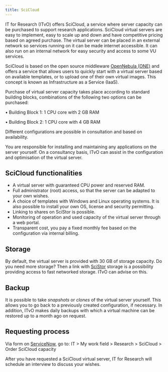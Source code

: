 ```yaml
---
title: SciCloud
---
```

IT for Research (ITvO) offers SciCloud, a service where server capacity can be purchased to support research applications. SciCloud virtual servers are easy to implement, easy to scale up and down and have competitive pricing based on agreed purchase. The virtual server can be placed in an external network so services running on it can be made internet accessible. It can also run on an internal network for easy security and access to some VU services.

SciCloud is based on the open source middleware [OpenNebula (ONE)](https://opennebula.io/) and offers a service that allows users to quickly start with a virtual server based on available templates, or to upload one of their own virtual images. This concept is known as Infrastructure as a Service (IaaS).

Purchase of virtual server capacity takes place according to standard building blocks, combinations of the following two options can be purchased: 

• Building Block 1: 1 CPU core with 2 GB RAM 

• Building Block 2: 1 CPU core with 4 GB RAM 
<!-- add a link to page on costs somewhere (? haven't found it yet) --> 

Different configurations are possible in consultation and based on availability.  
 
You are responsible for installing and maintaining any applications on the server yourself. On a consultancy basis, ITvO can assist in the configuration and optimisation of the virtual server.

## SciCloud functionalities 
- A virtual server with guaranteed CPU power and reserved RAM.
- Full administrator (root) access, so that the server can be adapted to your own wishes.
- A choice of templates with Windows and Linux operating systems. It is also possible to install your own OS, license and security permitting.
- Linking to shares on SciStor is possible.
- Monitoring of operation and used capacity of the virtual server through a web portal.
- Transparent cost, you pay a fixed monthly fee based on the configuration via internal billing.

## Storage 
By default, the virtual server is provided with 30 GB of storage capacity. Do you need more storage? Then a link with [SciStor](./scistor.qmd) storage is a possibility providing access to fast networked storage. ITvO can advise on this.

## Backup 
It is possible to take _snapshots_ or _clones_ of the virtual server yourself. This allows you to go back to a previously created configuration, if necessary. In addition, ITvO makes daily backups with which a virtual machine can be restored up to a month ago on request. 

## Requesting process
Via form on [ServiceNow](https://services.vu.nl/esc), go to: IT > My work field > Research > SciCloud > Order SciCloud capacity

After you have requested a SciCloud virtual server, IT for Research will schedule an interview to discuss your wishes. 